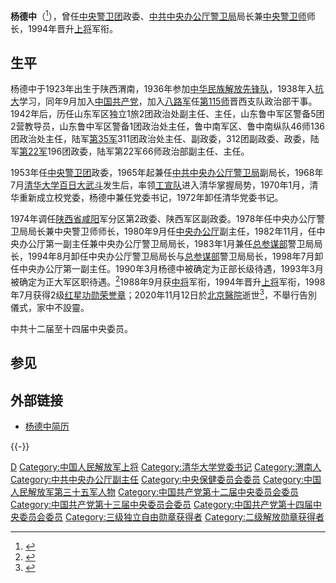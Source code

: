 {{Infobox_Person
| name = 杨德中
|image=
|box_width=
|occupation=
| period =
|birth_name=
| other_names =
| Sex =男
|birth_date= {{Birth date|1923|12|01}}
|birth_place= {{ROC-1912}}[[陕西|陕西]][[渭南|渭南]]
|death_date= {{Death date and age|2020|11|12|1923|12|01}}
|death_place= {{CHN}}[[北京|北京]]
| nationality ={{PRC}}
| residence =
| party ={{CPC}}
| religion =
| spouse =
| relatives =
|education=
| past =
| work =
| awards= 二级[[红星功勋荣誉章|红星功勋荣誉章]]
}}
'''杨德中'''（{{bd|1923年|12月1日|2020年|11月12日|catIdx=Yang杨}}<ref>{{cite web |title=红船时讯：中央警卫局原局长杨德中上将逝世 |url=https://mp.weixin.qq.com/s/nqrP2D3zW6gxSYABHM15OQ |website=红船编辑部 |accessdate=2020-11-12}}</ref>），曾任[[中央警卫团|中央警卫团]]政委、[[中共中央办公厅警卫局|中共中央办公厅警卫局]]局长兼[[中央警卫师|中央警卫师]]师长，1994年晋升[[上将|上将]]军衔。

==生平==
杨德中于1923年出生于陕西渭南，1936年参加[[中华民族解放先锋队|中华民族解放先锋队]]，1938年入[[抗大|抗大]]学习，同年9月加入[[中国共产党|中国共产党]]，加入[[八路军|八路军]]任[[国民革命军第十八集团军第115师|第115师]]晋西支队政治部干事。1942年后，历任山东军区独立1旅2团政治处副主任、主任，山东鲁中军区警备5团2营教导员，山东鲁中军区警备1团政治处主任，鲁中南军区、鲁中南纵队46师136团政治处主任，陆军[[中国人民解放军第三十五军|第35军]]311团政治处主任、副政委，312团副政委、政委，陆军[[中国人民解放军浙江省舟山警备区|第22军]]196团政委，陆军第22军66师政治部副主任、主任。

1953年任[[中央警卫团|中央警卫团]]政委，1965年起兼任[[中共中央办公厅警卫局|中共中央办公厅警卫局]]副局长，1968年7月[[清华大学百日大武斗|清华大学百日大武斗]]发生后，率领[[工宣队|工宣队]]进入清华掌握局势，1970年1月，清华重新成立校党委，杨德中兼任党委书记，1972年卸任清华党委书记。

1974年调任[[陕西省|陕西省]][[咸阳|咸阳]]军分区第2政委、陕西军区副政委。1978年任中央办公厅警卫局局长兼中央警卫师师长，1980年9月任[[中央办公厅|中央办公厅]]副主任，1982年11月，任中央办公厅第一副主任兼中央办公厅警卫局局长，1983年1月兼任[[总参谋部|总参谋部]]警卫局局长，1994年8月卸任中央办公厅警卫局局长与[[总参谋部|总参谋部]]警卫局局长，1998年7月卸任中央办公厅第一副主任。1990年3月杨德中被确定为正部长级待遇，1993年3月被确定为正大军区职待遇。<ref>{{cite web|title=杨德中：为中共三代领导人担负安全警卫工作|url=http://dangshi.people.com.cn/n/2014/1031/c85037-25948215-4.html|website=中国共产党新闻网|accessdate=2014-11-02|archive-date=2021-09-27|archive-url=https://web.archive.org/web/20210927045342/http://dangshi.people.com.cn/n/2014/1031/c85037-25948215-4.html|dead-url=no}}</ref>1988年9月获[[中将|中将]]军衔，1994年晋升[[上将|上将]]军衔，1998年7月获得2级[[红星功勋荣誉章|红星功勋荣誉章]]；2020年11月12日於[[北京醫院|北京醫院]]逝世<ref>{{cite web |title=前中央警衛局長逝世 |url=https://std.stheadline.com/realtime/article/1422671/ |website=星島日報 |accessdate=2020-11-12}}</ref>，不舉行告別儀式，家中不設靈。

中共十二届至十四届中央委员。

==参见==
{{Reflist}}
==外部链接==
* [http://www.huayingya.com.cn/html/shiliuwenhua/zgjsldjlk/20487.html 杨德中简历]{{dead link|date=2018年3月 |bot=InternetArchiveBot |fix-attempted=yes }}

{{-}}
{{start box}}
{{s-mil|pla}}
{{s-before|[[汪东兴|汪东兴]]}}
{{s-title|[[中共中央办公厅警卫局|中共中央办公厅警卫局]]局长|1978年12月－1994年8月}}
{{s-after|[[由喜贵|由喜贵]]}}
{{s-edu}}
{{s-before|空缺期|党委取消<br/>前任[[蒋南翔|蒋南翔]]}}
{{s-title|[[清华大学|清华大学]][[党委书记|党委书记]]|1970年1月 - 1972年1月}}
{{s-after|[[迟群|迟群]]}}
{{end box}}
{{中国人民解放军上将/1994}}

{{DEFAULTSORT:Y}}
[[Category:杨姓|D]]
[[Category:中国人民解放军上将|Category:中国人民解放军上将]]
[[Category:清华大学党委书记|Category:清华大学党委书记]]
[[Category:渭南人|Category:渭南人]]
[[Category:中共中央办公厅副主任|Category:中共中央办公厅副主任]]
[[Category:中央保健委员会委员|Category:中央保健委员会委员]]
[[Category:中国人民解放军第三十五军人物|Category:中国人民解放军第三十五军人物]]
[[Category:中国共产党第十二届中央委员会委员|Category:中国共产党第十二届中央委员会委员]]
[[Category:中国共产党第十三届中央委员会委员|Category:中国共产党第十三届中央委员会委员]]
[[Category:中国共产党第十四届中央委员会委员|Category:中国共产党第十四届中央委员会委员]]
[[Category:三级独立自由勋章获得者|Category:三级独立自由勋章获得者]]
[[Category:二级解放勋章获得者|Category:二级解放勋章获得者]]